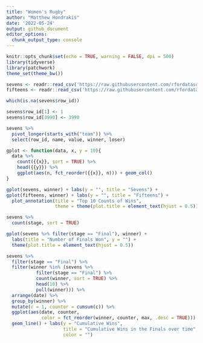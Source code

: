```yaml
---
title: "Women's Rugby"
author: "Matthew Hondrakis"
date: '2022-05-24'
output: github_document
editor_options: 
  chunk_output_type: console
---
```


```r
knitr::opts_chunk$set(echo = TRUE, warning = FALSE, dpi = 500)
library(tidyverse)
library(patchwork)
theme_set(theme_bw())
```


```r
sevens <- readr::read_csv('https://raw.githubusercontent.com/rfordatascience/tidytuesday/master/data/2022/2022-05-24/sevens.csv')
fifteens <- readr::read_csv('https://raw.githubusercontent.com/rfordatascience/tidytuesday/master/data/2022/2022-05-24/fifteens.csv')

```


```r
which(is.na(sevens$row_id))

sevens$row_id[1] <- 1
sevens$row_id[3990] <- 3990

sevens %>% 
  pivot_longer(starts_with("team")) %>% 
  select(row_id, name, value, winner, loser)
```



```r
gplot <- function(data, x, y = 10){
  data %>% 
    count({{x}}, sort = TRUE) %>% 
    head({{y}}) %>% 
    ggplot(aes(n, fct_reorder({{x}}, n))) + geom_col()
}

gplot(sevens, winner) + labs(y = "", title = "Sevens") +
gplot(fifteens, winner) + labs(y = "", title = "Fifteens") + 
  plot_annotation(title = "Top 10 Counts of Wins", 
                  theme = theme(plot.title = element_text(hjust = 0.5))) 
```


```r
sevens %>% 
  count(stage, sort = TRUE)

gplot(sevens %>% filter(stage == "Final"), winner) + 
  labs(title = "Number of Finals Won", y = "") +
  theme(plot.title = element_text(hjust = 0.5))
```


```r
sevens %>% 
  filter(stage == "Final") %>% 
  filter(winner %in% (sevens %>% 
           filter(stage == "Final") %>% 
           count(winner, sort = TRUE) %>% 
           head(10) %>% 
           pull(winner))) %>% 
  arrange(date) %>% 
  group_by(winner) %>% 
  mutate(c = 1, counter = cumsum(c)) %>% 
  ggplot(aes(date, counter, 
             color = fct_reorder(winner, counter, max, .desc = TRUE))) +
  geom_line() + labs(y = "Cumulative Wins", 
                     title = "Cumulative Wins in the Finals over time",
                     color = "")
```


